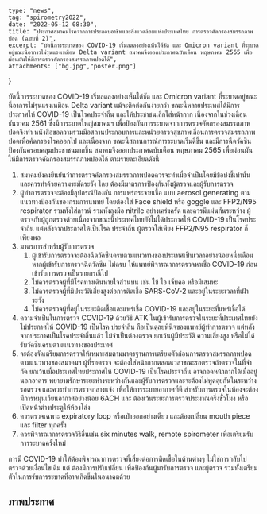 
	type: "news",
	tag: "spirometry2022",
	date: "2022-05-12 08:30",
	title: "ประกาศสมาคมโรคจากการประกอบอาชีพและสิ่งแวดล้อมแห่งประเทศไทย การตรวจคัดกรองสมรรถภาพปอด (ฉบับที่ 2)",
	excerpt: "บัดนี้การระบาดของ COVID-19 เริ่มลดลงอย่างเห็นได้ชัด และ Omicron variant ที่ระบาดอยู่ขณะนี้อาการไม่รุนแรงเหมือน Delta variant สมาคมจึงออกประกาศฉบับเดือน พฤษภาคม 2565 เพื่อผ่อนผันให้มีการตรวจคัดกรองสมรรถภาพปอดได้",
    attachments: ["bg.jpg","poster.png"]
}

บัดนี้การระบาดของ COVID-19 เริ่มลดลงอย่างเห็นได้ชัด และ Omicron variant ที่ระบาดอยู่ขณะนี้อาการไม่รุนแรงเหมือน Delta variant แม้จะติดต่อกันง่ายกว่า 
ขณะนี้หลายประเทศได้มีการประกาศให้ COVID-19 เป็นโรคประจําถิ่น และให้ประชาชนเลิกใส่หน้ากาก เนื่องจากในช่วงเดือนธันวาคม 2561 ซึ่งมีการะบาดใหญ่สมาคมฯ เพื่อป้องกันการระบาดจากการตรวจคัดกรองสมรรถภาพปอดจึงทํา หนังสือขอความร่วมมือสถานประกอบการและหน่วยตรวจสุขภาพเลื่อนการตรวจสมรรถภาพปอดเพื่อคัดกรองโรคออกไป และเนื่องจาก ขณะนี้สถานการณ์การระบาดเริ่มดีขึ้น และมีการฉีดวัคซีนป้องกันครอบคลุมประชาชนมากขึ้น สมาคมจึงออกประกาศฉบับเดือน พฤษภาคม 2565 เพื่อผ่อนผันให้มีการตรวจคัดกรองสมรรถภาพปอดได้ ตามรายละเอียดดังนี้ 

1. สมาคมยังคงยืนยันว่าการตรวจคัดกรองสมรรถภาพปอดควรจะทําเมื่อจําเป็นโดยมีข้อบ่งชี้เท่านั้น และควรทําด้วยความระมัดระวัง โดย
ต้องมีมาตรการป้องกันทั้งผู้ตรวจและผู้รับการตรวจ 
2. ผู้ทําการตรวจจะต้องมีอุปกรณ์ป้องกัน การแพร่กระจายเชื้อ แบบ aerosol generating ตามแนวทางป้องกันของกรมการแพทย์ โดยต้องใส่
Face shield หรือ goggle และ FFP2/N95 respirator รวมทั้งใส่กาวน์ รวมทั้งถุงมือ nitrile อย่างเคร่งครัด และควรมีแผ่นกั้นระหว่าง ผู้ตรวจกับผู้ถูกตรวจด้วยเนื่องจากขณะนี้ประเทศไทยยังไม่ได้ประกาศให้ COVID-19 เป็นโรคประจําถิ่น แต่หลังจากประกาศให้เป็นโรค
ประจําถิ่น ผู้ตรวจใส่เพียง FFP2/N95 respirator ก็เพียงพอ 
3. มาตรการสําหรับผู้รับการตรวจ
    1. ผู้เข้ารับการตรวจจะต้องฉีดวัคซีนครบตามแนวทางของประเทศเป็นเวลาอย่างน้อยหนึ่งเดือน หากผู้เข้ารับการตรวจฉีดวัคซีน ไม่ครบ ให้แพทย์พิจารณาการตรวจหาเชื้อ COVID-19 ก่อนเข้ารับการตรวจเป็นรายกรณีไป
    2. ไม่ควรตรวจผู้ที่มีโรคทางเดินหายใจส่วนบน เช่น ไข้ ไอ เจ็บคอ หรือมีเสมหะ
    3. ไม่ควรตรวจผู้ที่มีประวัติเสี่ยงสูงต่อการติดเชื้อ SARS-CoV-2 และอยู่ในระยะเวลาที่เฝ้าระวัง
    4. ไม่ควรตรวจผู้ที่อยู่ในระยะติดเชื้อและแพร่เชื้อ COVID-19 และอยู่ในระยะที่แพร่เชื้อได้ 
4. ความจําเป็นในการตรวจ COVID-19 ด้วยวิธี ATK ในผู้เข้ารับการตรวจในระยะที่ประเทศไทยยังไม่ประกาศให้ COVID-19 เป็นโรค
ประจําถิ่น ถือเป็นดุลยพินิจของแพทย์ผู้ทําการตรวจ แต่หลังจากประกาศเป็นโรคประจําถิ่นแล้ว ไม่จําเป็นต้องตรวจ ยกเว้นผู้มีประวัติ
ความเสี่ยงสูง หรือไม่ได้รับวัคซีนครบตามแนวทางของประเทศ 
5. จะต้องจัดเตรียมการตรวจให้เหมาะสมตามมาตรฐานการเตรียมตัวก่อนการตรวจสมรรถภาพปอดตามแนวทางของสมาคมฯ ผู้ที่รอตรวจ
จะต้องใส่หน้ากากตลอดเวลาขณะรอตรวจถ้าตรวจในที่จํากัด ยกเว้นเมื่อประเทศไทยประกาศให้ COVID-19 เป็นโรคประจําถิ่น อาจถอดหน้ากากได้เมื่ออยู่นอกอาคาร พยายามรักษาระยะห่างระหว่างกันและผู้รับการตรวจและจะต้องไม่พูดคุยกันในระหว่างรอตรวจ และควรทําการตรวจกลางแจ้ง เพื่อให้การระบายอากาศที่ดี สําหรับการตรวจในห้องจะต้องมีการหมุนเวียนอากาศอย่างน้อย 6ACH และ
ต้องเว้นระยะการตรวจประมาณครึ่งชั่วโมง หรือ เปิดหน้าต่างประตูให้ห้องโล่ง 
6. ควรตรวจเฉพาะ expiratory loop หรือเป่าออกอย่างเดียว และต้องเปลี่ยน mouth piece และ filter ทุกครั้ง 
7. ควรพิจารณาการตรวจวิธีอื่นเช่น six minutes walk, remote spirometer เพื่อเตรียมรับการระบาดครั้งใหม่

การมี COVID-19 ทําให้ต้องพิจารณาการตรวจที่เสี่ยงต่อการติดเชื้อในด้านต่างๆ ไม่ใช่การกลับไปตรวจด้วยเงื่อนไขเดิม แต่ ต้องมีการปรับเปลี่ยน เพื่อป้องกันผู้มารับการตรวจ และผู้ตรวจ รวมทั้งเตรียมตัวในการรับการระบาดที่อาจเกิดขึ้นในอนาคตด้วย

## ภาพประกาศ

<GatsbyImage image={props.images[1].childImageSharp.gatsbyImageData} alt="tip" />